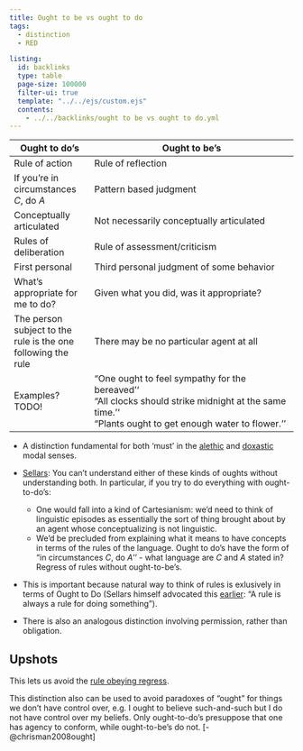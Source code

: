 ```yaml
---
title: Ought to be vs ought to do
tags: 
  - distinction
  - RED

listing:
  id: backlinks
  type: table
  page-size: 100000
  filter-ui: true
  template: "../../ejs/custom.ejs"
  contents:
    - ../../backlinks/ought to be vs ought to do.yml
---
```


[//]: # (Use this: https://quarto.org/docs/authoring/tables.html#grid-tables)

| Ought to do's                                                | Ought to be's                                                                                                                                              |
| ------------------------------------------------------------ | ---------------------------------------------------------------------------------------------------------------------------------------------------------- |
| Rule of action                                               | Rule of reflection                                                                                                                                         |
| If you're in circumstances $C$, do $A$                       | Pattern based judgment                                                                                                                                     |
| Conceptually articulated                                     | Not necessarily conceptually articulated                                                                                                                   |
| Rules of deliberation                                        | Rule of assessment/criticism                                                                                                                               |
| First personal                                               | Third personal judgment of some behavior                                                                                                                   |
| What's appropriate for me to do?                             | Given what you did, was it appropriate?                                                                                                                    |
| The person subject to the rule is the one following the rule | There may be no particular agent at all                                                                                                                    |
| Examples? TODO!                                              | "One ought to feel sympathy for the bereaved''<br>"All clocks should strike midnight at the same time.''<br>"Plants ought to get enough water to flower.'' |

- A distinction fundamental for both 'must' in the [alethic](/docs/phil/Alethic modality.html) and  [doxastic](/docs/phil/Doxastic modality.html) modal senses.

- [Sellars](/docs/phil/Wilfrid Sellars.html): You can't understand either of these kinds of oughts without 
  understanding both. In particular, if you try to do everything with 
  ought-to-do's:
    - One would fall into a kind of Cartesianism: we'd need to think of 
      linguistic episodes as essentially the sort of thing brought about by an 
      agent whose conceptualizing is not linguistic.
    - We'd be precluded from explaining what it means to have concepts in terms 
      of the rules of the language. Ought to do's have the form of "in 
      circumstances $C$, do $A$'' - what language are $C$ and $A$ stated in? 
      Regress of rules without ought-to-be's.

- This is important because natural way to think of rules is exlusively in terms 
  of Ought to Do (Sellars himself advocated this [earlier](/docs/phil/Some reflections on language games.html): "A rule is always a  rule for doing something").

- There is also an analogous distinction involving permission, rather than 
  obligation.



## Upshots
This lets us avoid the [rule obeying regress](/docs/phil/Regress of rules.html).

This distinction also can be used to avoid paradoxes of "ought" for things we 
don't have control over, e.g. I ought to believe such-and-such but I do not have 
control over my beliefs. Only ought-to-do's presuppose that one has agency to 
conform, while ought-to-be's do not. [-@chrisman2008ought]